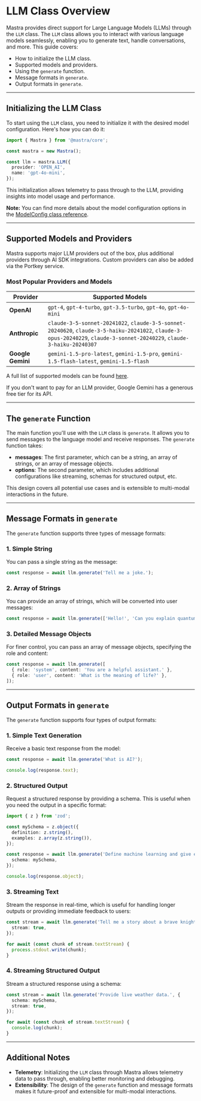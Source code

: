 
# LLM Class Overview

Mastra provides direct support for Large Language Models (LLMs) through the `LLM` class. The `LLM` class allows you to interact with various language models seamlessly, enabling you to generate text, handle conversations, and more. This guide covers:

- How to initialize the LLM class.
- Supported models and providers.
- Using the `generate` function.
- Message formats in `generate`.
- Output formats in `generate`.

---

## Initializing the LLM Class

To start using the `LLM` class, you need to initialize it with the desired model configuration. Here's how you can do it:

```typescript
import { Mastra } from '@mastra/core';

const mastra = new Mastra();

const llm = mastra.LLM({
  provider: 'OPEN_AI',
  name: 'gpt-4o-mini',
});
```

This initialization allows telemetry to pass through to the LLM, providing insights into model usage and performance.

**Note:** You can find more details about the model configuration options in the [ModelConfig class reference](../reference/llm/model-config.mdx).

---

## Supported Models and Providers

Mastra supports major LLM providers out of the box, plus additional providers through AI SDK integrations. Custom providers can also be added via the Portkey service.

### Most Popular Providers and Models

| Provider          | Supported Models                                                                                                                                                         |
| ----------------- | ------------------------------------------------------------------------------------------------------------------------------------------------------------------------ |
| **OpenAI**        | `gpt-4`, `gpt-4-turbo`, `gpt-3.5-turbo`, `gpt-4o`, `gpt-4o-mini`                                                                                                         |
| **Anthropic**     | `claude-3-5-sonnet-20241022`, `claude-3-5-sonnet-20240620`, `claude-3-5-haiku-20241022`, `claude-3-opus-20240229`, `claude-3-sonnet-20240229`, `claude-3-haiku-20240307` |
| **Google Gemini** | `gemini-1.5-pro-latest`, `gemini-1.5-pro`, `gemini-1.5-flash-latest`, `gemini-1.5-flash`                                                                                 |

A full list of supported models can be found [here](../reference/llm/providers-and-models.mdx).

<Callout> If you don't want to pay for an LLM provider, Google Gemini has a generous free tier for its API.</Callout>

---

## The `generate` Function

The main function you'll use with the `LLM` class is `generate`. It allows you to send messages to the language model and receive responses. The `generate` function takes:

- **messages**: The first parameter, which can be a string, an array of strings, or an array of message objects.
- **options**: The second parameter, which includes additional configurations like streaming, schemas for structured output, etc.

This design covers all potential use cases and is extensible to multi-modal interactions in the future.

---

## Message Formats in `generate`

The `generate` function supports three types of message formats:

### 1. Simple String

You can pass a single string as the message:

```typescript
const response = await llm.generate('Tell me a joke.');
```

### 2. Array of Strings

You can provide an array of strings, which will be converted into user messages:

```typescript
const response = await llm.generate(['Hello!', 'Can you explain quantum mechanics?']);
```

### 3. Detailed Message Objects

For finer control, you can pass an array of message objects, specifying the role and content:

```typescript
const response = await llm.generate([
  { role: 'system', content: 'You are a helpful assistant.' },
  { role: 'user', content: 'What is the meaning of life?' },
]);
```

---

## Output Formats in `generate`

The `generate` function supports four types of output formats:

### 1. Simple Text Generation

Receive a basic text response from the model:

```typescript
const response = await llm.generate('What is AI?');

console.log(response.text);
```

### 2. Structured Output

Request a structured response by providing a schema. This is useful when you need the output in a specific format:

```typescript
import { z } from 'zod';

const mySchema = z.object({
  definition: z.string(),
  examples: z.array(z.string()),
});

const response = await llm.generate('Define machine learning and give examples.', {
  schema: mySchema,
});

console.log(response.object);
```

### 3. Streaming Text

Stream the response in real-time, which is useful for handling longer outputs or providing immediate feedback to users:

```typescript
const stream = await llm.generate('Tell me a story about a brave knight.', {
  stream: true,
});

for await (const chunk of stream.textStream) {
  process.stdout.write(chunk);
}
```

### 4. Streaming Structured Output

Stream a structured response using a schema:

```typescript
const stream = await llm.generate('Provide live weather data.', {
  schema: mySchema,
  stream: true,
});

for await (const chunk of stream.textStream) {
  console.log(chunk);
}
```

---

## Additional Notes

- **Telemetry**: Initializing the `LLM` class through Mastra allows telemetry data to pass through, enabling better monitoring and debugging.
- **Extensibility**: The design of the `generate` function and message formats makes it future-proof and extensible for multi-modal interactions.
